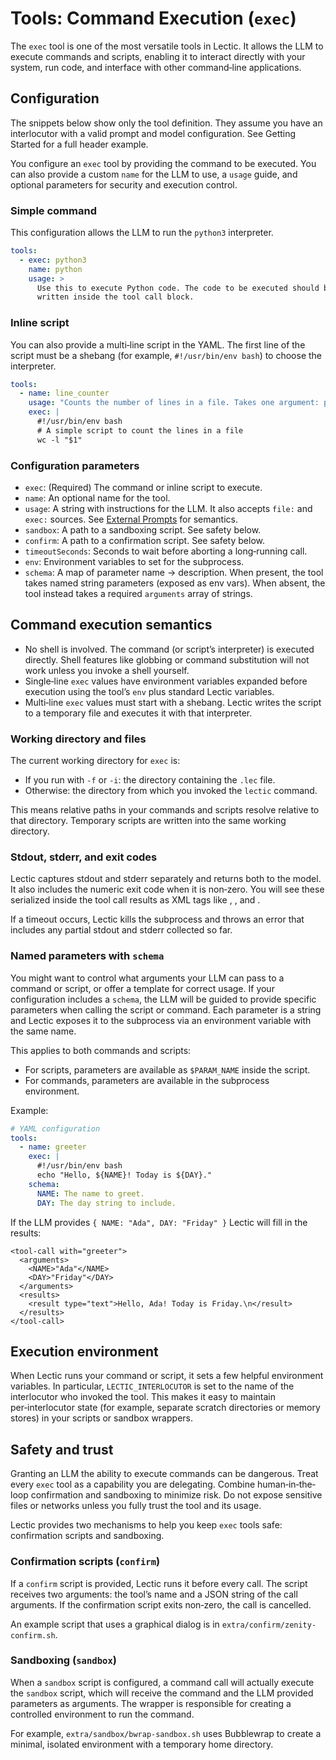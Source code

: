 # Tools: Command Execution (`exec`)

The `exec` tool is one of the most versatile tools in Lectic. It allows the
LLM to execute commands and scripts, enabling it to interact directly with
your system, run code, and interface with other command‑line applications.

## Configuration

The snippets below show only the tool definition. They assume you have an
interlocutor with a valid prompt and model configuration. See Getting
Started for a full header example.

You configure an `exec` tool by providing the command to be executed. You
can also provide a custom `name` for the LLM to use, a `usage` guide, and
optional parameters for security and execution control.

### Simple command

This configuration allows the LLM to run the `python3` interpreter.

```yaml
tools:
  - exec: python3
    name: python
    usage: >
      Use this to execute Python code. The code to be executed should be
      written inside the tool call block.
```

### Inline script

You can also provide a multi‑line script in the YAML. The first line of the
script must be a shebang (for example, `#!/usr/bin/env bash`) to choose the
interpreter.

```yaml
tools:
  - name: line_counter
    usage: "Counts the number of lines in a file. Takes one argument: path."
    exec: |
      #!/usr/bin/env bash
      # A simple script to count the lines in a file
      wc -l "$1"
```

### Configuration parameters

- `exec`: (Required) The command or inline script to execute.
- `name`: An optional name for the tool.
- `usage`: A string with instructions for the LLM. It also accepts `file:`
  and `exec:` sources. See
  [External Prompts](../context_management/03_external_prompts.qmd)
  for semantics.
- `sandbox`: A path to a sandboxing script. See safety below.
- `confirm`: A path to a confirmation script. See safety below.
- `timeoutSeconds`: Seconds to wait before aborting a long‑running call.
- `env`: Environment variables to set for the subprocess.
- `schema`: A map of parameter name → description. When present, the tool
  takes named string parameters (exposed as env vars). When absent, the tool
  instead takes a required `arguments` array of strings.

## Command execution semantics

- No shell is involved. The command (or script's interpreter) is executed
  directly. Shell features like globbing or command substitution will not
  work unless you invoke a shell yourself.
- Single‑line `exec` values have environment variables expanded before
  execution using the tool's `env` plus standard Lectic variables.
- Multi‑line `exec` values must start with a shebang. Lectic writes the
  script to a temporary file and executes it with that interpreter.

### Working directory and files

The current working directory for `exec` is:

- If you run with `-f` or `-i`: the directory containing the `.lec` file.
- Otherwise: the directory from which you invoked the `lectic` command.

This means relative paths in your commands and scripts resolve relative to
that directory. Temporary scripts are written into the same working
directory.

### Stdout, stderr, and exit codes

Lectic captures stdout and stderr separately and returns both to the model.
It also includes the numeric exit code when it is non‑zero. You will see
these serialized inside the tool call results as XML tags like <stdout>,
<stderr>, and <exitCode>.

If a timeout occurs, Lectic kills the subprocess and throws an error that
includes any partial stdout and stderr collected so far.

### Named parameters with `schema`

You might want to control what arguments your LLM can pass to a command or
script, or offer a template for correct usage. If your configuration includes
a `schema`, the LLM will be guided to provide specific parameters when calling
the script or command. Each parameter is a string and Lectic exposes it to the
subprocess via an environment variable with the same name.

This applies to both commands and scripts:

- For scripts, parameters are available as `$PARAM_NAME` inside the script.
- For commands, parameters are available in the subprocess environment.

Example:

```yaml
# YAML configuration
tools:
  - name: greeter
    exec: |
      #!/usr/bin/env bash
      echo "Hello, ${NAME}! Today is ${DAY}."
    schema:
      NAME: The name to greet.
      DAY: The day string to include.
```

If the LLM provides `{ NAME: "Ada", DAY: "Friday" }` Lectic will fill in the results:

```
<tool-call with="greeter">
  <arguments>
    <NAME>"Ada"</NAME>
    <DAY>"Friday"</DAY>
  </arguments>
  <results>
    <result type="text">Hello, Ada! Today is Friday.\n</result>
  </results>
</tool-call>
```

## Execution environment

When Lectic runs your command or script, it sets a few helpful environment
variables. In particular, `LECTIC_INTERLOCUTOR` is set to the name of the
interlocutor who invoked the tool. This makes it easy to maintain
per‑interlocutor state (for example, separate scratch directories or
memory stores) in your scripts or sandbox wrappers.

## Safety and trust

::: {.callout-warning}

Granting an LLM the ability to execute commands can be dangerous. Treat
every `exec` tool as a capability you are delegating. Combine human‑in‑the‑
loop confirmation and sandboxing to minimize risk. Do not expose sensitive
files or networks unless you fully trust the tool and its usage.

:::

Lectic provides two mechanisms to help you keep `exec` tools safe:
confirmation scripts and sandboxing.

### Confirmation scripts (`confirm`)

If a `confirm` script is provided, Lectic runs it before every call. The
script receives two arguments: the tool's name and a JSON string of the call
arguments. If the confirmation script exits non‑zero, the call is cancelled.

An example script that uses a graphical dialog is in
`extra/confirm/zenity-confirm.sh`.

### Sandboxing (`sandbox`)

When a `sandbox` script is configured, a command call will actually execute the
`sandbox` script, which will receive the command and the LLM provided
parameters as arguments. The wrapper is responsible for creating a controlled
environment to run the command.

For example, `extra/sandbox/bwrap-sandbox.sh` uses Bubblewrap to create a
minimal, isolated environment with a temporary home directory.
